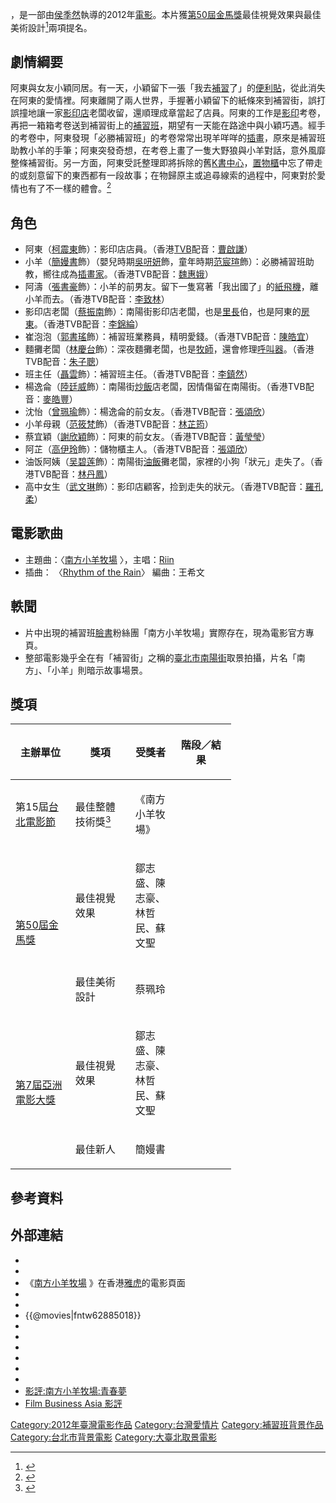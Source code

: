 {{Infobox Film
|片名          = 南方小羊牧場
|電影原名      = ''{{lang|en|When a Wolf Falls in Love with a Sheep}}''
|圖像          = 南方小羊牧場.jpg
|圖像說明      = 官方海報
|導演          = [[侯季然|侯季然]]
|監製          = 李耀華、劉蔚然
|製片          = [[廖士涵|廖士涵]]
|編劇          = 侯季然<br>楊元鈴<br>何昕明<br>陳慶祐
|劇本          = 
|故事          = 
|統籌          = 
|主演          = [[柯震東|柯震東]]<br>[[簡嫚書|簡嫚書]]<br>[[郭書瑤|郭書瑤]]<br>[[蔡振南|蔡振南]]<br>[[謝欣穎|謝欣穎]]<br>[[林慶台|林慶台]]<br>[[聶雲|聶雲]]<br>[[陸廷威|陸廷威]]
|分級          = 普遍級
|副標題        = 
|主題曲        = 
|片頭曲        = 
|片尾曲        = 
|美術          = 蔡珮玲
|配樂          = 王希文
|攝影          = 周宜賢
|剪輯          = 李棟全、江翊寧
|製片商        = 時光草莓電影有限公司<br>販賣機電影事業有限公司<br>中環國際娛樂事業股份有限公司<br>奇幻娛樂國際股份有限公司
|發行商        = 原子映象有限公司
|上映日期      = {{flagicon|Taiwan}}　{{film date|2012|11|9}}<br>{{flagicon|HK}}　{{film date|2012|11|15}}<br>{{flagicon|Singapore}}　{{film date|2012|12|6}}<br>{{flagicon|China}}　{{start date|2013|4|28}}
|發行日期      = {{flagicon|Taiwan}}　{{start date|2013|2|6}}
|片長          = 85 分鐘
|產地          = {{台灣電影產地}}
|語言          = [[國語|國語]]為主，有少量[[台語|台語]]發音
|官方網站      = {{facebook|sheeplovermovie}}
|預算          = 
|票房          = 
|imdb_id       = tt2636362
|tw_name       = 南方小羊牧場
|hk_name       = 南方小羊牧場
|cn_name       = 大野狼和小绵羊的爱情
}}

{{engname|《南方小羊牧場》|''When a Wolf Falls in Love with a Sheep''}}，是一部由[[侯季然|侯季然]]執導的2012年[[電影|電影]]。本片獲[[第50屆金馬獎|第50屆金馬獎]]最佳視覺效果與最佳美術設計<ref>{{cite web |author=[[臺北金馬影展執行委員會|臺北金馬影展執行委員會]] |title=入圍暨得獎名單 |url=http://www.goldenhorse.org.tw/ui/index.php?class=ghac&func=nw |work=[[2013年金馬國際影展|2013年金馬國際影展]] |accessdate=2013-11-18 |deadurl=yes |archiveurl=https://web.archive.org/web/20111006115814/http://www.goldenhorse.org.tw/ui/index.php?class=ghac&func=nw |archivedate=2011-10-06 }}</ref>兩項提名。

== 劇情綱要 ==
阿東與女友小穎同居。有一天，小穎留下一張「我去[[補習|補習]]了」的[[便利貼|便利貼]]，從此消失在阿東的愛情裡。阿東離開了兩人世界，手握著小穎留下的紙條來到補習街，誤打誤撞地讓一家[[影印店|影印店]]老闆收留，還順理成章當起了店員。阿東的工作是[[影印|影印]]考卷，再把一箱箱考卷送到補習街上的[[補習班|補習班]]，期望有一天能在路途中與小穎巧遇。經手的考卷中，阿東發現「必勝補習班」的考卷常常出現羊咩咩的[[插畫|插畫]]，原來是補習班助教小羊的手筆；阿東突發奇想，在考卷上畫了一隻大野狼與小羊對話，意外風靡整條補習街。另一方面，阿東受託整理即將拆除的舊[[K書中心|K書中心]]，[[置物櫃|置物櫃]]中忘了帶走的或刻意留下的東西都有一段故事；在物歸原主或追尋線索的過程中，阿東對於愛情也有了不一樣的體會。<ref>{{cite news|author=楊景婷|title=柯震東補習街尋神隱女友 《南方小羊牧場》畫身大野狼|url=http://ent.appledaily.com.tw/enews/article/entertainment/20121109/34630344|accessdate=2013-11-18|newspaper=[[台灣蘋果日報|台灣蘋果日報]]|date=2012-11-09|archive-date=2016-03-10|archive-url=https://web.archive.org/web/20160310001919/http://ent.appledaily.com.tw/enews/article/entertainment/20121109/34630344/|dead-url=yes}}</ref>

== 角色 ==
*阿東（[[柯震東|柯震東]]飾）：影印店店員。（香港[[TVB|TVB]]配音：[[曹啟謙|曹啟謙]]）
*小羊（[[簡嫚書|簡嫚書]]飾）（嬰兒時期[[吳咞妍|吳咞妍]]飾，童年時期[[范宸瑄|范宸瑄]]飾）：必勝補習班助教，嚮往成為[[插畫家|插畫家]]。（香港TVB配音：[[魏惠娥|魏惠娥]]）
*阿濤（[[張書豪|張書豪]]飾）：小羊的前男友。留下一隻寫著「我出國了」的[[紙飛機|紙飛機]]，離小羊而去。（香港TVB配音：[[李致林|李致林]]）
*影印店老闆（[[蔡振南|蔡振南]]飾）：南陽街影印店老闆，也是[[里長|里長]]伯，也是阿東的[[房東|房東]]。（香港TVB配音：[[李錦綸_(配音員)|李錦綸]]）
*崔泡泡（[[郭書瑤|郭書瑤]]飾）：補習班業務員，精明愛錢。（香港TVB配音：[[陳皓宜|陳皓宜]]）
*麵攤老闆（[[林慶台|林慶台]]飾）：深夜麵攤老闆，也是[[牧師|牧師]]，還會修理[[呼叫器|呼叫器]]。（香港TVB配音：[[朱子聰|朱子聰]]）
*班主任（[[聶雲|聶雲]]飾）：補習班主任。（香港TVB配音：[[李鎮然|李鎮然]]）
*楊逸侖（[[陸廷威|陸廷威]]飾）：南陽街[[炒飯|炒飯]]店老闆，因情傷留在南陽街。（香港TVB配音：[[麥皓豐|麥皓豐]]）
*沈怡（[[曾珮瑜|曾珮瑜]]飾）：楊逸侖的前女友。（香港TVB配音：[[張頌欣|張頌欣]]）
*小羊母親（[[范筱梵|范筱梵]]飾）（香港TVB配音：[[林芷筠|林芷筠]]）
*蔡宜穎（[[謝欣穎|謝欣穎]]飾）：阿東的前女友。（香港TVB配音：[[黃瑩瑩|黃瑩瑩]]）
*阿芷（[[高伊玲|高伊玲]]飾）：儲物櫃主人。（香港TVB配音：[[張頌欣|張頌欣]]）
*油饭阿姨（[[吴碧莲|吴碧莲]]飾）：南陽街[[油飯|油飯]]攤老闆，家裡的小狗「狀元」走失了。（香港TVB配音：[[林丹鳳|林丹鳳]]）
*高中女生（[[武文琳|武文琳]]飾）：影印店顧客，捡到走失的狀元。（香港TVB配音：[[羅孔柔|羅孔柔]]）

== 電影歌曲 ==
*主題曲：〈[https://www.youtube.com/watch?v=2boEfBefXf4 南方小羊牧場] {{Wayback|url=https://www.youtube.com/watch?v=2boEfBefXf4 |date=20180611142439 }}〉，主唱：[[女孩與機器人|Riin]]
*插曲： 〈[[雨中的旋律|Rhythm of the Rain]]〉 編曲：王希文

== 軼聞 ==
* 片中出現的補習班[[臉書|臉書]]粉絲團「南方小羊牧場」實際存在，現為電影官方專頁。
* 整部電影幾乎全在有「補習街」之稱的[[臺北市|臺北市]][[南陽街|南陽街]]取景拍攝，片名「南方」、「小羊」則暗示故事場景。

== 獎項 ==
{| class="wikitable" width="70%"
|-align=center
! width="25%"|主辦單位
! width="25%"|獎項
! width=<!保留調整空間"25%">|受獎者
! width="25%"|階段／結果
|- align=center
| rowspan="1"|第15屆[[台北電影節|台北電影節]]
| 最佳整體技術獎<ref>{{cite web|author=台北市文化基金會|title=第15屆台北電影獎得獎名單公布|url=http://www.taipeiff.org.tw/Latest_s.aspx?FwebID=281a5969-697e-47f0-9e68-72031fc796a6&NewsID=64|work=2013台北電影節|accessdate=2013-11-18|deadurl=yes|archiveurl=https://web.archive.org/web/20131202230738/http://www.taipeiff.org.tw/Latest_s.aspx?FwebID=281a5969-697e-47f0-9e68-72031fc796a6&NewsID=64|archivedate=2013-12-02}}</ref> 
| 《南方小羊牧場》
| {{won}}
|- align=center
| rowspan="2"|[[第50屆金馬獎|第50屆金馬獎]]
| 最佳視覺效果
| 鄒志盛、陳志豪、<br>林哲民、蘇文聖
| {{nom}}
|- align=center
| 最佳美術設計
| 蔡珮玲
| {{nom}}
|- align=center
| rowspan="2"|[[第7屆亞洲電影大獎|第7屆亞洲電影大獎]]
| 最佳視覺效果
| 鄒志盛、陳志豪、<br>林哲民、蘇文聖
| {{nom}}
|- align=center
| 最佳新人
| 簡嫚書
| {{nom}}
|}

== 參考資料 ==
{{reflist}}

== 外部連結 ==
* {{facebook|sheeplovermovie}}
* {{YouTube|user=sheeplovermovie}}
*《[http://hk.movies.yahoo.net/movie/details/18142-南方小羊牧場 南方小羊牧場] {{Wayback|url=http://hk.movies.yahoo.net/movie/details/18142-%E5%8D%97%E6%96%B9%E5%B0%8F%E7%BE%8A%E7%89%A7%E5%A0%B4 |date=20140308075359 }}》在香港[[雅虎|雅虎]]的電影頁面{{zh-hk}}
*{{Yahoomovie id|4412}}
*{{MSN movie|13039}}
*{{@movies|fntw62885018}}
*{{hkmdb title|15453}}
*{{Mtime|137707}}
*{{douban}}
*{{rotten-tomatoes|when_a_wolf_falls_in_love_with_a_sheep_2012}}
*{{Amg movie|570320}}
*{{imdb title|2636362}}
* [http://4bluestones.biz/mtblog/2012/11/post-2548.html 影評:南方小羊牧場:青春夢] {{Wayback|url=http://4bluestones.biz/mtblog/2012/11/post-2548.html |date=20160304123539 }}
* [https://web.archive.org/web/20131028191813/http://www.filmbiz.asia/reviews/when-a-wolf-falls-in-love-with-a-sheep Film Business Asia 影評]

{{台北電影獎最佳整體技術}}
{{Portal bar|台灣|電影}}
[[Category:2012年臺灣電影作品|Category:2012年臺灣電影作品]]
[[Category:台灣愛情片|Category:台灣愛情片]]
[[Category:補習班背景作品|Category:補習班背景作品]]
[[Category:台北市背景電影|Category:台北市背景電影]]
[[Category:大臺北取景電影|Category:大臺北取景電影]]